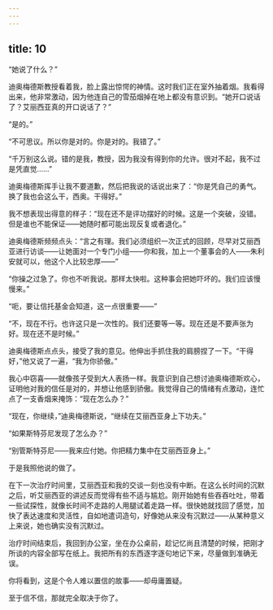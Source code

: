 ```yaml
---
---
---
```

title: 10
---




“她说了什么？”

迪奥梅德斯教授看着我，脸上露出惊愕的神情。这时我们正在室外抽着烟。我看得出来，他非常激动，因为他连自己的雪茄烟掉在地上都没有意识到。“她开口说话了？艾丽西亚真的开口说话了？”

“是的。”

“不可思议。所以你是对的。你是对的。我错了。”

“千万别这么说。错的是我，教授，因为我没有得到你的允许。很对不起，我不过是凭直觉……”

迪奥梅德斯挥手让我不要道歉，然后把我说的话说出来了：“你是凭自己的勇气。换了我也会这么干，西奥。干得好。”

我不想表现出得意的样子：“现在还不是评功摆好的时候。这是一个突破，没错。但是谁也不能保证——她随时都可能出现反复或者退化。”

迪奥梅德斯频频点头：“言之有理。我们必须组织一次正式的回顾，尽早对艾丽西亚进行访谈——让她面对一个专门小组——你和我，加上一个董事会的人——朱利安就可以，他这个人比较忠厚——”

“你操之过急了。你也不听我说。那样太快啦。这种事会把她吓坏的。我们应该慢慢来。”

“呃，要让信托基金会知道，这一点很重要——”

“不，现在不行。也许这只是一次性的。我们还要等一等。现在还是不要声张为好。现在还不是时候。”

迪奥梅德斯点点头，接受了我的意见。他伸出手抓住我的肩膀捏了一下。“干得好，”他又说了一遍，“我为你骄傲。”

我心中窃喜——就像孩子受到大人表扬一样。我意识到自己想讨迪奥梅德斯欢心，证明他对我的信任是对的，并想让他感到骄傲。我觉得自己的情绪有点激动，连忙点了一支香烟来掩饰：“现在怎么办？”

“现在，你继续，”迪奥梅德斯说，“继续在艾丽西亚身上下功夫。”

“如果斯特芬尼发现了怎么办？”

“别管斯特芬尼——我来应付她。你把精力集中在艾丽西亚身上。”

于是我照他说的做了。

在下一次治疗时间里，艾丽西亚和我的交谈一刻也没有中断。在这么长时间的沉默之后，听艾丽西亚的讲述反而觉得有些不适与尴尬。刚开始她有些吞吞吐吐，带着一些试探性，就像长时间不走路的人用腿试着走路一样。很快她就找回了感觉，加快了表达速度和灵活性，自如地遣词造句，好像她从来没有沉默过——从某种意义上来说，她也确实没有沉默过。

治疗时间结束后，我回到办公室，坐在办公桌前，趁记忆尚且清楚的时候，把刚才所谈的内容全部写在纸上。我把所有的东西逐字逐句地记下来，尽量做到准确无误。

你将看到，这是个令人难以置信的故事——却毋庸置疑。

至于信不信，那就完全取决于你了。